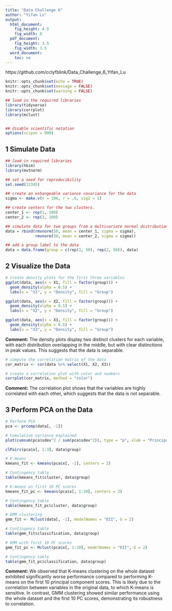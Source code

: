 ```yaml
---
title: "Data Challenge 6"
author: "Yifan Lu"
output:
  html_document:
    fig_height: 4.5
    fig_width: 8
  pdf_document:
    fig_height: 3.5
    fig_width: 3.5
  word_document:
    toc: no
---
```

https://github.com/cclyfblink/Data_Challenge_6_Yifan_Lu

```r
knitr::opts_chunk$set(echo = TRUE)
knitr::opts_chunk$set(message = FALSE)
knitr::opts_chunk$set(warning = FALSE)
```
```r
## load in the required libraries 
library(tidyverse)
library(corrplot)
library(mclust)


## disable scientific notation
options(scipen = 999)
```

## 1 Simulate Data
```r
## load in required libraries 
library(hbim)
library(mvtnorm)

## set a seed for reproducibility
set.seed(12345)

## create an exhangeable variance covariance for the data
sigma <- make.v(n = 100, r = .6, sig2 = 1)

## create centers for the two clusters. 
center_1 <- rep(1, 100)
center_2 <- rep(3, 100)

## simulate data for two groups from a multivariate normal distribution 
data = rbind(rmvnorm(50, mean = center_1, sigma = sigma),
             rmvnorm(50, mean = center_2, sigma = sigma))

## add a group label to the data 
data = data.frame(group = c(rep(1, 50), rep(2, 50)), data) 
```

## 2 Visualize the Data
```r
# create density plots for the first three variables
ggplot(data, aes(x = X1, fill = factor(group))) +
  geom_density(alpha = 0.5) +
  labs(x = "X1", y = "Density", fill = "Group")

ggplot(data, aes(x = X2, fill = factor(group))) +
  geom_density(alpha = 0.5) +
  labs(x = "X2", y = "Density", fill = "Group")

ggplot(data, aes(x = X3, fill = factor(group))) +
  geom_density(alpha = 0.5) +
  labs(x = "X3", y = "Density", fill = "Group")
```

**Comment:**
The density plots display two distinct clusters for each variable, with each distribution overlapping in the middle, but with clear distinctions in peak values. This suggests that the data is separable.

```r
# compute the correlation matrix of the data
cor_matrix <- cor(data %>% select(X1, X2, X3)) 

# create a correlation plot with color and numbers
corrplot(cor_matrix, method = "color")
```

**Comment:**
The correlation plot shows that the variables are highly correlated with each other, which suggests that the data is not separable.

## 3 Perform PCA on the Data
```r
# Perform PCA
pca <- prcomp(data[, -1])

# Cumulative variance explained
plot(cumsum(pca$sdev^2 / sum(pca$sdev^2)), type = "p", xlab = "Principal Component", ylab = "Cumulative Variance Explained", main = "Cumulative Variance Explained by Principal Components")

```

```r
clPairs(pca$x[, 1:3], data$group)
```
```r
# K-means
kmeans_fit <- kmeans(pca$x[, -1], centers = 2)

# Contingency table
table(kmeans_fit$cluster, data$group)
```

```r
# K-means on first 10 PC scores
kmeans_fit_pc <- kmeans(pca$x[, 1:10], centers = 2)

# Contingency table
table(kmeans_fit_pc$cluster, data$group)
```

```r
# GMM clustering
gmm_fit <- Mclust(data[, -1], modelNames = "EII", G = 2)

# Contingency table
table(gmm_fit$classification, data$group)

```

```r
# GMM with first 10 PC scores
gmm_fit_pc <- Mclust(pca$x[, 1:10], modelNames = "EII", G = 2)

# Contingency table
table(gmm_fit_pc$classification, data$group)
```
**Comment:**
We observed that K-means clustering on the whole dataset exhibited significantly worse performance compared to performing K-means on the first 10 principal component scores. This is likely due to the correlation between variables in the original data, to which K-means is sensitive. In contrast, GMM clustering showed similar performance using the whole dataset and the first 10 PC scores, demonstrating its robustness to correlation.